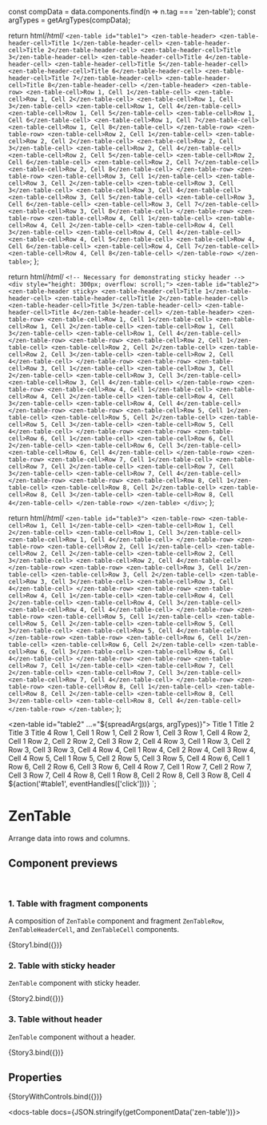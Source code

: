 
const compData = data.components.find(n => n.tag === 'zen-table');
const argTypes = getArgTypes(compData);

<Meta title="Tables/Table" component="zen-table" argTypes={argTypes} />

  return html/*html*/ `
    <zen-table id="table1">
      <zen-table-header>
        <zen-table-header-cell>Title 1</zen-table-header-cell>
        <zen-table-header-cell>Title 2</zen-table-header-cell>
        <zen-table-header-cell>Title 3</zen-table-header-cell>
        <zen-table-header-cell>Title 4</zen-table-header-cell>
        <zen-table-header-cell>Title 5</zen-table-header-cell>
        <zen-table-header-cell>Title 6</zen-table-header-cell>
        <zen-table-header-cell>Title 7</zen-table-header-cell>
        <zen-table-header-cell>Title 8</zen-table-header-cell>
      </zen-table-header>
      <zen-table-row>
        <zen-table-cell>Row 1, Cell 1</zen-table-cell>
        <zen-table-cell>Row 1, Cell 2</zen-table-cell>
        <zen-table-cell>Row 1, Cell 3</zen-table-cell>
        <zen-table-cell>Row 1, Cell 4</zen-table-cell>
        <zen-table-cell>Row 1, Cell 5</zen-table-cell>
        <zen-table-cell>Row 1, Cell 6</zen-table-cell>
        <zen-table-cell>Row 1, Cell 7</zen-table-cell>
        <zen-table-cell>Row 1, Cell 8</zen-table-cell>
      </zen-table-row>
      <zen-table-row>
        <zen-table-cell>Row 2, Cell 1</zen-table-cell>
        <zen-table-cell>Row 2, Cell 2</zen-table-cell>
        <zen-table-cell>Row 2, Cell 3</zen-table-cell>
        <zen-table-cell>Row 2, Cell 4</zen-table-cell>
        <zen-table-cell>Row 2, Cell 5</zen-table-cell>
        <zen-table-cell>Row 2, Cell 6</zen-table-cell>
        <zen-table-cell>Row 2, Cell 7</zen-table-cell>
        <zen-table-cell>Row 2, Cell 8</zen-table-cell>
      </zen-table-row>
      <zen-table-row>
        <zen-table-cell>Row 3, Cell 1</zen-table-cell>
        <zen-table-cell>Row 3, Cell 2</zen-table-cell>
        <zen-table-cell>Row 3, Cell 3</zen-table-cell>
        <zen-table-cell>Row 3, Cell 4</zen-table-cell>
        <zen-table-cell>Row 3, Cell 5</zen-table-cell>
        <zen-table-cell>Row 3, Cell 6</zen-table-cell>
        <zen-table-cell>Row 3, Cell 7</zen-table-cell>
        <zen-table-cell>Row 3, Cell 8</zen-table-cell>
      </zen-table-row>
      <zen-table-row>
        <zen-table-cell>Row 4, Cell 1</zen-table-cell>
        <zen-table-cell>Row 4, Cell 2</zen-table-cell>
        <zen-table-cell>Row 4, Cell 3</zen-table-cell>
        <zen-table-cell>Row 4, Cell 4</zen-table-cell>
        <zen-table-cell>Row 4, Cell 5</zen-table-cell>
        <zen-table-cell>Row 4, Cell 6</zen-table-cell>
        <zen-table-cell>Row 4, Cell 7</zen-table-cell>
        <zen-table-cell>Row 4, Cell 8</zen-table-cell>
      </zen-table-row>
    </zen-table>
  `;
};

  return html/*html*/ `
    <!-- Necessary for demonstrating sticky header -->
    <div style="height: 300px; overflow: scroll;">
      <zen-table id="table2">
        <zen-table-header sticky>
          <zen-table-header-cell>Title 1</zen-table-header-cell>
          <zen-table-header-cell>Title 2</zen-table-header-cell>
          <zen-table-header-cell>Title 3</zen-table-header-cell>
          <zen-table-header-cell>Title 4</zen-table-header-cell>
        </zen-table-header>
        <zen-table-row>
          <zen-table-cell>Row 1, Cell 1</zen-table-cell>
          <zen-table-cell>Row 1, Cell 2</zen-table-cell>
          <zen-table-cell>Row 1, Cell 3</zen-table-cell>
          <zen-table-cell>Row 1, Cell 4</zen-table-cell>
        </zen-table-row>
        <zen-table-row>
          <zen-table-cell>Row 2, Cell 1</zen-table-cell>
          <zen-table-cell>Row 2, Cell 2</zen-table-cell>
          <zen-table-cell>Row 2, Cell 3</zen-table-cell>
          <zen-table-cell>Row 2, Cell 4</zen-table-cell>
        </zen-table-row>
        <zen-table-row>
          <zen-table-cell>Row 3, Cell 1</zen-table-cell>
          <zen-table-cell>Row 3, Cell 2</zen-table-cell>
          <zen-table-cell>Row 3, Cell 3</zen-table-cell>
          <zen-table-cell>Row 3, Cell 4</zen-table-cell>
        </zen-table-row>
        <zen-table-row>
          <zen-table-cell>Row 4, Cell 1</zen-table-cell>
          <zen-table-cell>Row 4, Cell 2</zen-table-cell>
          <zen-table-cell>Row 4, Cell 3</zen-table-cell>
          <zen-table-cell>Row 4, Cell 4</zen-table-cell>
        </zen-table-row>
        <zen-table-row>
          <zen-table-cell>Row 5, Cell 1</zen-table-cell>
          <zen-table-cell>Row 5, Cell 2</zen-table-cell>
          <zen-table-cell>Row 5, Cell 3</zen-table-cell>
          <zen-table-cell>Row 5, Cell 4</zen-table-cell>
        </zen-table-row>
        <zen-table-row>
          <zen-table-cell>Row 6, Cell 1</zen-table-cell>
          <zen-table-cell>Row 6, Cell 2</zen-table-cell>
          <zen-table-cell>Row 6, Cell 3</zen-table-cell>
          <zen-table-cell>Row 6, Cell 4</zen-table-cell>
        </zen-table-row>
        <zen-table-row>
          <zen-table-cell>Row 7, Cell 1</zen-table-cell>
          <zen-table-cell>Row 7, Cell 2</zen-table-cell>
          <zen-table-cell>Row 7, Cell 3</zen-table-cell>
          <zen-table-cell>Row 7, Cell 4</zen-table-cell>
        </zen-table-row>
        <zen-table-row>
          <zen-table-cell>Row 8, Cell 1</zen-table-cell>
          <zen-table-cell>Row 8, Cell 2</zen-table-cell>
          <zen-table-cell>Row 8, Cell 3</zen-table-cell>
          <zen-table-cell>Row 8, Cell 4</zen-table-cell>
        </zen-table-row>
      </zen-table>
    </div>
  `;
};

  return html/*html*/ `
    <zen-table id="table3">
      <zen-table-row>
        <zen-table-cell>Row 1, Cell 1</zen-table-cell>
        <zen-table-cell>Row 1, Cell 2</zen-table-cell>
        <zen-table-cell>Row 1, Cell 3</zen-table-cell>
        <zen-table-cell>Row 1, Cell 4</zen-table-cell>
      </zen-table-row>
      <zen-table-row>
        <zen-table-cell>Row 2, Cell 1</zen-table-cell>
        <zen-table-cell>Row 2, Cell 2</zen-table-cell>
        <zen-table-cell>Row 2, Cell 3</zen-table-cell>
        <zen-table-cell>Row 2, Cell 4</zen-table-cell>
      </zen-table-row>
      <zen-table-row>
        <zen-table-cell>Row 3, Cell 1</zen-table-cell>
        <zen-table-cell>Row 3, Cell 2</zen-table-cell>
        <zen-table-cell>Row 3, Cell 3</zen-table-cell>
        <zen-table-cell>Row 3, Cell 4</zen-table-cell>
      </zen-table-row>
      <zen-table-row>
        <zen-table-cell>Row 4, Cell 1</zen-table-cell>
        <zen-table-cell>Row 4, Cell 2</zen-table-cell>
        <zen-table-cell>Row 4, Cell 3</zen-table-cell>
        <zen-table-cell>Row 4, Cell 4</zen-table-cell>
      </zen-table-row>
      <zen-table-row>
        <zen-table-cell>Row 5, Cell 1</zen-table-cell>
        <zen-table-cell>Row 5, Cell 2</zen-table-cell>
        <zen-table-cell>Row 5, Cell 3</zen-table-cell>
        <zen-table-cell>Row 5, Cell 4</zen-table-cell>
      </zen-table-row>
      <zen-table-row>
        <zen-table-cell>Row 6, Cell 1</zen-table-cell>
        <zen-table-cell>Row 6, Cell 2</zen-table-cell>
        <zen-table-cell>Row 6, Cell 3</zen-table-cell>
        <zen-table-cell>Row 6, Cell 4</zen-table-cell>
      </zen-table-row>
      <zen-table-row>
        <zen-table-cell>Row 7, Cell 1</zen-table-cell>
        <zen-table-cell>Row 7, Cell 2</zen-table-cell>
        <zen-table-cell>Row 7, Cell 3</zen-table-cell>
        <zen-table-cell>Row 7, Cell 4</zen-table-cell>
      </zen-table-row>
      <zen-table-row>
        <zen-table-cell>Row 8, Cell 1</zen-table-cell>
        <zen-table-cell>Row 8, Cell 2</zen-table-cell>
        <zen-table-cell>Row 8, Cell 3</zen-table-cell>
        <zen-table-cell>Row 8, Cell 4</zen-table-cell>
      </zen-table-row>
    </zen-table>
  `;
};

  <zen-table id="table2" ...="${spreadArgs(args, argTypes)}">
    <zen-table-header>
      <zen-table-header-cell>Title 1</zen-table-header-cell>
      <zen-table-header-cell>Title 2</zen-table-header-cell>
      <zen-table-header-cell>Title 3</zen-table-header-cell>
      <zen-table-header-cell>Title 4</zen-table-header-cell>
    </zen-table-header>
    <zen-table-row>
      <zen-table-cell>Row 1, Cell 1</zen-table-cell>
      <zen-table-cell>Row 1, Cell 2</zen-table-cell>
      <zen-table-cell>Row 1, Cell 3</zen-table-cell>
      <zen-table-cell>Row 1, Cell 4</zen-table-cell>
    </zen-table-row>
    <zen-table-row>
      <zen-table-cell>Row 2, Cell 1</zen-table-cell>
      <zen-table-cell>Row 2, Cell 2</zen-table-cell>
      <zen-table-cell>Row 2, Cell 3</zen-table-cell>
      <zen-table-cell>Row 2, Cell 4</zen-table-cell>
    </zen-table-row>
    <zen-table-row>
      <zen-table-cell>Row 3, Cell 1</zen-table-cell>
      <zen-table-cell>Row 3, Cell 2</zen-table-cell>
      <zen-table-cell>Row 3, Cell 3</zen-table-cell>
      <zen-table-cell>Row 3, Cell 4</zen-table-cell>
    </zen-table-row>
    <zen-table-row>
      <zen-table-cell>Row 4, Cell 1</zen-table-cell>
      <zen-table-cell>Row 4, Cell 2</zen-table-cell>
      <zen-table-cell>Row 4, Cell 3</zen-table-cell>
      <zen-table-cell>Row 4, Cell 4</zen-table-cell>
    </zen-table-row>
    <zen-table-row>
      <zen-table-cell>Row 5, Cell 1</zen-table-cell>
      <zen-table-cell>Row 5, Cell 2</zen-table-cell>
      <zen-table-cell>Row 5, Cell 3</zen-table-cell>
      <zen-table-cell>Row 5, Cell 4</zen-table-cell>
    </zen-table-row>
    <zen-table-row>
      <zen-table-cell>Row 6, Cell 1</zen-table-cell>
      <zen-table-cell>Row 6, Cell 2</zen-table-cell>
      <zen-table-cell>Row 6, Cell 3</zen-table-cell>
      <zen-table-cell>Row 6, Cell 4</zen-table-cell>
    </zen-table-row>
    <zen-table-row>
      <zen-table-cell>Row 7, Cell 1</zen-table-cell>
      <zen-table-cell>Row 7, Cell 2</zen-table-cell>
      <zen-table-cell>Row 7, Cell 3</zen-table-cell>
      <zen-table-cell>Row 7, Cell 4</zen-table-cell>
    </zen-table-row>
    <zen-table-row>
      <zen-table-cell>Row 8, Cell 1</zen-table-cell>
      <zen-table-cell>Row 8, Cell 2</zen-table-cell>
      <zen-table-cell>Row 8, Cell 3</zen-table-cell>
      <zen-table-cell>Row 8, Cell 4</zen-table-cell>
    </zen-table-row>
  </zen-table>
  ${action('#table1', eventHandles(['click']))}
`;

# ZenTable

Arrange data into rows and columns.

## Component previews

<br />

### 1. Table with fragment components

A composition of `ZenTable` component and fragment `ZenTableRow`, `ZenTableHeaderCell`, and `ZenTableCell` components.

<Canvas>
  <Story name="with-fragments">{Story1.bind({})}</Story>
</Canvas>

### 2. Table with sticky header

`ZenTable` component with sticky header.

<Canvas>
  <Story name="sticky-header">{Story2.bind({})}</Story>
</Canvas>

### 3. Table without header

`ZenTable` component without a header.

<Canvas>
  <Story name="no-header">{Story3.bind({})}</Story>
</Canvas>

## Properties

<Canvas>
  <Story
    name="default"
    args={{
      ...getDefaultArgs(argTypes),
    }}
  >
    {StoryWithControls.bind({})}
  </Story>
</Canvas>

<ArgsTable story="default" />

<docs-table docs={JSON.stringify(getComponentData('zen-table'))}></docs-table>
